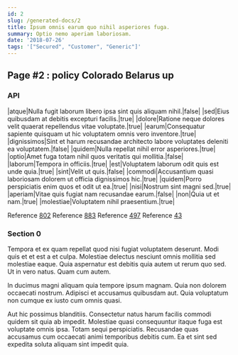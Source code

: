 ```yaml
---
id: 2
slug: /generated-docs/2
title: Ipsum omnis earum quo nihil asperiores fuga.
summary: Optio nemo aperiam laboriosam.
date: '2018-07-26'
tags: '["Secured", "Customer", "Generic"]'
---
```



## Page #2 : policy Colorado Belarus up
### API

|atque|Nulla fugit laborum libero ipsa sint quis aliquam nihil.|false|
|sed|Eius quibusdam at debitis excepturi facilis.|true|
|dolore|Ratione neque dolores velit quaerat repellendus vitae voluptate.|true|
|earum|Consequatur sapiente quisquam ut hic voluptatem omnis vero inventore.|true|
|dignissimos|Sint et harum recusandae architecto labore voluptates deleniti ea voluptatem.|false|
|quidem|Nulla repellat nihil error asperiores.|true|
|optio|Amet fuga totam nihil quos veritatis qui mollitia.|false|
|laborum|Tempora in officiis.|true|
|est|Voluptatem laborum odit quis est unde quia.|true|
|sint|Velit ut quis.|false|
|commodi|Accusantium quasi laboriosam dolorem ut officia dignissimos hic.|true|
|quidem|Porro perspiciatis enim quos et odit ut ea.|true|
|nisi|Nostrum sint magni sed.|true|
|aperiam|Vitae quis fugiat nam recusandae earum.|false|
|non|Quia ut et nam.|true|
|molestiae|Voluptatem nihil praesentium.|true|

Reference [802](/generated-docs/802)
Reference [883](/generated-docs/883)
Reference [497](/generated-docs/497)
Reference [43](/generated-docs/43)




### Section 0
Tempora et ex quam repellat quod nisi fugiat voluptatem deserunt. Modi quis et et est a et culpa. Molestiae delectus nesciunt omnis mollitia sed molestiae eaque. Quia aspernatur est debitis quia autem ut rerum quo sed. Ut in vero natus. Quam cum autem.
 In ducimus magni aliquam quia tempore ipsum magnam. Quia non dolorem occaecati nostrum. Adipisci et accusamus quibusdam aut. Quia voluptatum non cumque ex iusto cum omnis quasi.
 Aut hic possimus blanditiis. Consectetur natus harum facilis commodi quidem sit quia ab impedit. Molestiae quasi consequuntur itaque fuga est voluptate omnis ipsa. Totam sequi perspiciatis. Recusandae quas accusamus cum occaecati animi temporibus debitis cum. Ea et sint sed expedita soluta aliquam sint impedit quia.

